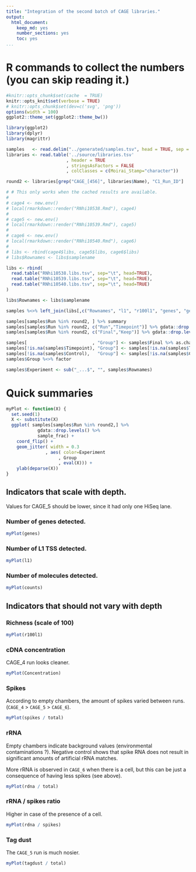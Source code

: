 ```yaml
---
title: "Integration of the second batch of CAGE libraries."
output: 
  html_document: 
    keep_md: yes
    number_sections: yes
    toc: yes
...
```


# R commands to collect the numbers (you can skip reading it.)

```r
#knitr::opts_chunk$set(cache  = TRUE)
knitr::opts_knit$set(verbose = TRUE)
# knitr::opts_chunk$set(dev=c('svg', 'png'))
options(width = 100)
ggplot2::theme_set(ggplot2::theme_bw())
```

```r
library(ggplot2)
library(dplyr)
library(magrittr)
```

```r
samples   <- read.delim("../generated/samples.tsv", head = TRUE, sep = "\t")
libraries <- read.table('../source/libraries.tsv'
                       , header = TRUE
                       , stringsAsFactors = FALSE
                       , colClasses = c(Moirai_Stamp="character"))
```

```r
round2 <- libraries[grep("CAGE_[456]", libraries$Name), "C1_Run_ID"]
```

```r
# # This only works when the cached results are available.
# 
# cage4 <- new.env()
# local(rmarkdown::render("RNhi10538.Rmd"), cage4)
# 
# cage5 <- new.env()
# local(rmarkdown::render("RNhi10539.Rmd"), cage5)
# 
# cage6 <- new.env()
# local(rmarkdown::render("RNhi10540.Rmd"), cage6)
# 
# libs <- rbind(cage4$libs, cage5$libs, cage6$libs)
# libs$Rownames <- libs$samplename

libs <- rbind(
  read.table("RNhi10538.libs.tsv", sep="\t", head=TRUE),
  read.table("RNhi10539.libs.tsv", sep="\t", head=TRUE),
  read.table("RNhi10540.libs.tsv", sep="\t", head=TRUE)
)

libs$Rownames <- libs$samplename

samples %<>% left_join(libs[,c("Rownames", "l1", "r100l1", "genes", "geneSymbols")])

samples[samples$Run %in% round2, ] %>% summary
samples[samples$Run %in% round2, c("Run","Timepoint")] %>% gdata::drop.levels() %>% table
samples[samples$Run %in% round2, c("Final","Keep")] %>% gdata::drop.levels() %>% table

samples[                         , "Group"] <- samples$Final %>% as.character
samples[!is.na(samples$Timepoint), "Group"] <- samples[!is.na(samples$Timepoint), "Timepoint"] %>% as.character
samples[!is.na(samples$Control),   "Group"] <- samples[!is.na(samples$Control), "Control"] %>% as.character
samples$Group %<>% factor

samples$Experiment <- sub("_...$", "", samples$Rownames)
```

# Quick summaries

```r
myPlot <- function(X) {
  set.seed(1)
  X <- substitute(X)
  ggplot( samples[samples$Run %in% round2,] %>%
            gdata::drop.levels() %>%
            sample_frac) +
    coord_flip() +
    geom_jitter( width = 0.3
               , aes( color=Experiment
                    , Group
                    , eval(X))) +
    ylab(deparse(X))
}
```

## Indicators that scale with depth.

Values for CAGE_5 should be lower, since it had only one HiSeq lane.

### Number of genes detected.

```r
myPlot(genes)
```

### Number of L1 TSS detected.

```r
myPlot(l1)
```

### Number of molecules detected.

```r
myPlot(counts)
```

## Indicators that should not vary with depth

### Richness (scale of 100)

```r
myPlot(r100l1)
```

### cDNA concentration

CAGE_4 run looks cleaner.

```r
myPlot(Concentration)
```

### Spikes

According to empty chambers, the amount of spikes varied between runs.
(`CAGE_4` > `CAGE_5` > `CAGE_6`).

```r
myPlot(spikes / total)
```

### rRNA

Empty chambers indicate background values (environmental
contaminations ?).  Negative control shows that spike RNA
does not result in significant amounts of artificial rRNA
matches.

More rRNA is observed in `CAGE_6` when there is a cell, but
this can be just a consequence of having less spikes (see
above).

```r
myPlot(rdna / total)
```

### rRNA / spikes ratio

Higher in case of the presence of a cell.

```r
myPlot(rdna / spikes)
```

### Tag dust

The `CAGE_5` run is much nosier.

```r
myPlot(tagdust / total)
```

